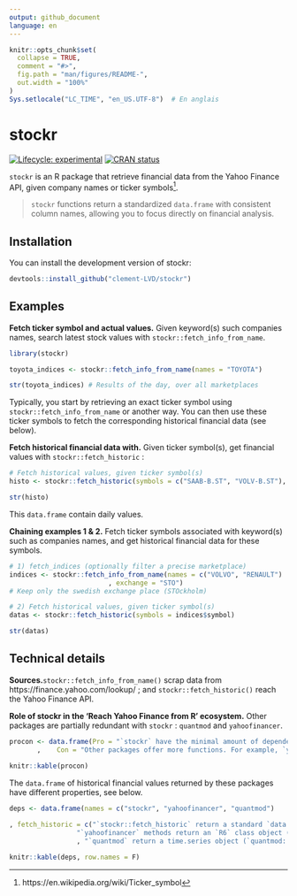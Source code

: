 ```yaml
---
output: github_document
language: en
---
```


<!-- README.md is generated from README.Rmd. Please edit that file -->

```r
knitr::opts_chunk$set(
  collapse = TRUE,
  comment = "#>",
  fig.path = "man/figures/README-",
  out.width = "100%"
)
Sys.setlocale("LC_TIME", "en_US.UTF-8")  # En anglais

```

# stockr

<!-- badges: start -->
[![Lifecycle: experimental](https://img.shields.io/badge/lifecycle-experimental-orange.svg)](https://lifecycle.r-lib.org/articles/stages.html#experimental)
[![CRAN status](https://www.r-pkg.org/badges/version/stockr)](https://CRAN.R-project.org/package=stockr)
<!-- badges: end -->

`stockr` is an R package that retrieve financial data from the Yahoo Finance API, given company names or ticker symbols^[https://en.wikipedia.org/wiki/Ticker_symbol].

> `stockr` functions return a standardized `data.frame` with consistent column names, allowing you to focus directly on financial analysis.

## Installation

You can install the development version of stockr:

``` r
devtools::install_github("clement-LVD/stockr")
```

## Examples

**Fetch ticker symbol and actual values.** Given keyword(s) such companies names, search latest stock values with `stockr::fetch_info_from_name`.

```r
library(stockr)

toyota_indices <- stockr::fetch_info_from_name(names = "TOYOTA")

str(toyota_indices) # Results of the day, over all marketplaces
```

Typically, you start by retrieving an exact ticker symbol using `stockr::fetch_info_from_name` or another way. You can then use these ticker symbols to fetch the corresponding historical financial data (see below).

**Fetch historical financial data with.**  Given ticker symbol(s), get financial values with `stockr::fetch_historic` :

```r

# Fetch historical values, given ticker symbol(s)
histo <- stockr::fetch_historic(symbols = c("SAAB-B.ST", "VOLV-B.ST"), .verbose = FALSE)

str(histo)
```

This `data.frame` contain daily values.

**Chaining examples 1 & 2.** Fetch ticker symbols associated with keyword(s) such as companies names, and get historical financial data for these symbols. 

```r
# 1) fetch_indices (optionally filter a precise marketplace)
indices <- stockr::fetch_info_from_name(names = c("VOLVO", "RENAULT")
                         , exchange = "STO")
# Keep only the swedish exchange place (STOckholm)

# 2) Fetch historical values, given ticker symbol(s)
datas <- stockr::fetch_historic(symbols = indices$symbol)

str(datas)
```

## Technical details

**Sources.**`stockr::fetch_info_from_name()` scrap data from https://finance.yahoo.com/lookup/ ; and `stockr::fetch_historic()` reach the Yahoo Finance API.

**Role of stockr in the 'Reach Yahoo Finance from R' ecosystem.** Other packages are partially redundant with `stockr` : `quantmod` and `yahoofinancer`. 

```r

procon <- data.frame(Pro = "`stockr` have the minimal amount of dependencies in this ecosystem"
       ,    Con = "Other packages offer more functions. For example, `yahoofinancer` provides currency conversion functions, and `quantmod` offers time series data visualization methods")

knitr::kable(procon)
```

The `data.frame` of historical financial values returned by these packages have different properties, see below. 

```r

deps <- data.frame(names = c("stockr", "yahoofinancer", "quantmod")
  
, fetch_historic = c("`stockr::fetch_historic` return a standard `data.frame`",
                 "`yahoofinancer` methods return an `R6` class object (e.g., `Ticker$get_history`)"
                 , "`quantmod` return a time.series object (`quantmod::getSymbols` return a `xts` & `zoo` object)" ) )

knitr::kable(deps, row.names = F)


```



